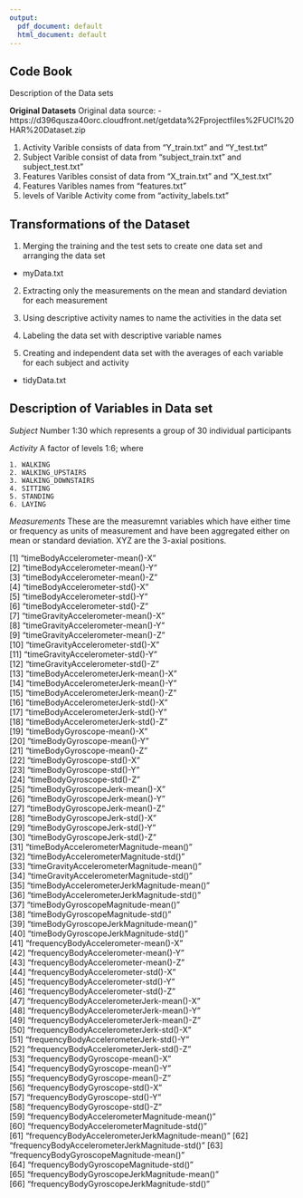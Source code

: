 ```yaml
---
output:
  pdf_document: default
  html_document: default
---
```


## Code Book
 Description of the Data sets
 
**Original Datasets**
 Original data source:
 - https://d396qusza40orc.cloudfront.net/getdata%2Fprojectfiles%2FUCI%20HAR%20Dataset.zip
 
1) Activity Varible  consists of data from "Y_train.txt" and "Y_test.txt"
2) Subject Varible consist of data from "subject_train.txt" and subject_test.txt"
3)  Features Varibles consist of data from "X_train.txt" and "X_test.txt"
4) Features  Varibles names from "features.txt"
5) levels of Varible Activity come from "activity_labels.txt"



## Transformations of the Dataset

1. Merging the training and the test sets to create one data set and arranging the data set
- myData.txt

2. Extracting only the measurements on the mean and standard deviation for each measurement

3. Using descriptive activity names to name the activities in the data     set

4. Labeling the data set with descriptive variable names

5. Creating and independent data set with the averages of each variable for each subject and activity

- tidyData.txt

## Description of Variables in Data set

*Subject*
Number 1:30 which represents a group of 30 individual participants

*Activity*
A factor of levels 1:6; where
    
    1. WALKING
    2. WALKING_UPSTAIRS
    3. WALKING_DOWNSTAIRS
    4. SITTING
    5. STANDING
    6. LAYING
    
*Measurements*
These are the measuremnt variables which have either time or frequency as units of measurement and have been aggregated either on mean or standard deviation. XYZ are the 3-axial positions.

 [1] "timeBodyAccelerometer-mean()-X"                
 [2] "timeBodyAccelerometer-mean()-Y"                
 [3] "timeBodyAccelerometer-mean()-Z"                
 [4] "timeBodyAccelerometer-std()-X"                 
 [5] "timeBodyAccelerometer-std()-Y"                 
 [6] "timeBodyAccelerometer-std()-Z"                 
 [7] "timeGravityAccelerometer-mean()-X"             
 [8] "timeGravityAccelerometer-mean()-Y"             
 [9] "timeGravityAccelerometer-mean()-Z"             
[10] "timeGravityAccelerometer-std()-X"              
[11] "timeGravityAccelerometer-std()-Y"              
[12] "timeGravityAccelerometer-std()-Z"              
[13] "timeBodyAccelerometerJerk-mean()-X"            
[14] "timeBodyAccelerometerJerk-mean()-Y"            
[15] "timeBodyAccelerometerJerk-mean()-Z"            
[16] "timeBodyAccelerometerJerk-std()-X"             
[17] "timeBodyAccelerometerJerk-std()-Y"             
[18] "timeBodyAccelerometerJerk-std()-Z"             
[19] "timeBodyGyroscope-mean()-X"                    
[20] "timeBodyGyroscope-mean()-Y"                    
[21] "timeBodyGyroscope-mean()-Z"                    
[22] "timeBodyGyroscope-std()-X"                     
[23] "timeBodyGyroscope-std()-Y"                     
[24] "timeBodyGyroscope-std()-Z"                     
[25] "timeBodyGyroscopeJerk-mean()-X"                
[26] "timeBodyGyroscopeJerk-mean()-Y"                
[27] "timeBodyGyroscopeJerk-mean()-Z"                
[28] "timeBodyGyroscopeJerk-std()-X"                 
[29] "timeBodyGyroscopeJerk-std()-Y"                 
[30] "timeBodyGyroscopeJerk-std()-Z"                 
[31] "timeBodyAccelerometerMagnitude-mean()"         
[32] "timeBodyAccelerometerMagnitude-std()"          
[33] "timeGravityAccelerometerMagnitude-mean()"      
[34] "timeGravityAccelerometerMagnitude-std()"       
[35] "timeBodyAccelerometerJerkMagnitude-mean()"     
[36] "timeBodyAccelerometerJerkMagnitude-std()"      
[37] "timeBodyGyroscopeMagnitude-mean()"             
[38] "timeBodyGyroscopeMagnitude-std()"              
[39] "timeBodyGyroscopeJerkMagnitude-mean()"         
[40] "timeBodyGyroscopeJerkMagnitude-std()"          
[41] "frequencyBodyAccelerometer-mean()-X"           
[42] "frequencyBodyAccelerometer-mean()-Y"           
[43] "frequencyBodyAccelerometer-mean()-Z"           
[44] "frequencyBodyAccelerometer-std()-X"            
[45] "frequencyBodyAccelerometer-std()-Y"            
[46] "frequencyBodyAccelerometer-std()-Z"            
[47] "frequencyBodyAccelerometerJerk-mean()-X"       
[48] "frequencyBodyAccelerometerJerk-mean()-Y"       
[49] "frequencyBodyAccelerometerJerk-mean()-Z"       
[50] "frequencyBodyAccelerometerJerk-std()-X"        
[51] "frequencyBodyAccelerometerJerk-std()-Y"        
[52] "frequencyBodyAccelerometerJerk-std()-Z"        
[53] "frequencyBodyGyroscope-mean()-X"               
[54] "frequencyBodyGyroscope-mean()-Y"               
[55] "frequencyBodyGyroscope-mean()-Z"               
[56] "frequencyBodyGyroscope-std()-X"                
[57] "frequencyBodyGyroscope-std()-Y"                
[58] "frequencyBodyGyroscope-std()-Z"                
[59] "frequencyBodyAccelerometerMagnitude-mean()"    
[60] "frequencyBodyAccelerometerMagnitude-std()"     
[61] "frequencyBodyAccelerometerJerkMagnitude-mean()"
[62] "frequencyBodyAccelerometerJerkMagnitude-std()" 
[63] "frequencyBodyGyroscopeMagnitude-mean()"        
[64] "frequencyBodyGyroscopeMagnitude-std()"         
[65] "frequencyBodyGyroscopeJerkMagnitude-mean()"    
[66] "frequencyBodyGyroscopeJerkMagnitude-std()"     



